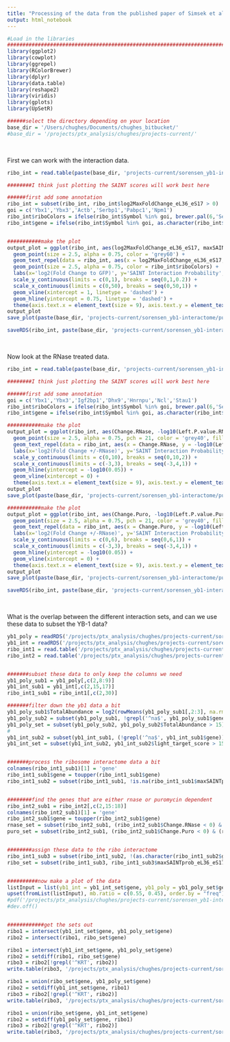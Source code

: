 ```yaml
---
title: "Processing of the data from the published paper of Simsek et al PMID: 28575669. "
output: html_notebook
---
```


```r
#Load in the libraries
###################################################################################################################################################################
library(ggplot2)
library(cowplot)
library(ggrepel)
library(RColorBrewer)
library(dplyr)
library(data.table)
library(reshape2)
library(viridis)
library(gplots)
library(UpSetR)

######select the directory depending on your location
base_dir = '/Users/chughes/Documents/chughes_bitbucket/'
#base_dir = '/projects/ptx_analysis/chughes/projects-current/'
```

<br>

First we can work with the interaction data.


```r
ribo_int = read.table(paste(base_dir, 'projects-current/sorensen_yb1-interactome/published-data/Simsek_PMID28575669_RiboInteractome/Simsek_PMID28575669_RiboInteractors_1.txt', sep = ''), header = TRUE, sep = '\t')

########I think just plotting the SAINT scores will work best here

######first add some annotation
ribo_int = subset(ribo_int, ribo_int$log2MaxFoldChange_eL36_eS17 > 0)
goi = c('Ybx1','Ybx3','Actb','Serbp1','Pabpc1','Npm1')
ribo_int$riboColors = ifelse(ribo_int$Symbol %in% goi, brewer.pal(6,'Set3')[4], NA)
ribo_int$gene = ifelse(ribo_int$Symbol %in% goi, as.character(ribo_int$Symbol), '')


###########make the plot
output_plot = ggplot(ribo_int, aes(log2MaxFoldChange_eL36_eS17, maxSAINTprob_eL36_eS17)) +
  geom_point(size = 2.5, alpha = 0.75, color = 'grey60') +
  geom_text_repel(data = ribo_int, aes(x = log2MaxFoldChange_eL36_eS17, y = maxSAINTprob_eL36_eS17, label = gene), color = 'black', size = 2.75, nudge_x = 6, nudge_y = -0.5, direction = 'y', hjust = 1) +
  geom_point(size = 2.5, alpha = 0.75, color = ribo_int$riboColors) +
  labs(x='log2(Fold Change to GFP)', y='SAINT Interaction Probability', title = 'Ribosome Protein Interactions') +
  scale_y_continuous(limits = c(0,1), breaks = seq(0,1,0.2)) +
  scale_x_continuous(limits = c(0,50), breaks = seq(0,50,1)) +
  geom_vline(xintercept = 1, linetype = 'dashed') +
  geom_hline(yintercept = 0.75, linetype = 'dashed') +
  theme(axis.text.x = element_text(size = 9), axis.text.y = element_text(size = 9), legend.position = 'none')
output_plot
save_plot(paste(base_dir, 'projects-current/sorensen_yb1-interactome/published-data/Simsek_PMID28575669_RiboInteractome/Ranalysis/simsek_ribosome-interactome_scatter.pdf', sep = ''), output_plot)

saveRDS(ribo_int, paste(base_dir, 'projects-current/sorensen_yb1-interactome/published-data/Simsek_PMID28575669_RiboInteractome/Simsek_PMID28575669_RiboInteractors_1.rds', sep = ''))
```

<br>

Now look at the RNase treated data.

```r
ribo_int = read.table(paste(base_dir, 'projects-current/sorensen_yb1-interactome/published-data/Simsek_PMID28575669_RiboInteractome/Simsek_PMID28575669_RiboInteractors_3.txt', sep = ''), header = TRUE, sep = '\t')

########I think just plotting the SAINT scores will work best here

######first add some annotation
goi = c('Ybx1','Ybx3','Igf2bp1','Dhx9','Hnrnpu','Ncl','Stau1')
ribo_int$riboColors = ifelse(ribo_int$Symbol %in% goi, brewer.pal(6,'Set3')[4], NA)
ribo_int$gene = ifelse(ribo_int$Symbol %in% goi, as.character(ribo_int$Symbol), '')

###########make the plot
output_plot = ggplot(ribo_int, aes(Change.RNase, -log10(Left.P.value.RNase))) +
  geom_point(size = 2.5, alpha = 0.75, pch = 21, color = 'grey40', fill = ribo_int$riboColors) +
  geom_text_repel(data = ribo_int, aes(x = Change.RNase, y = -log10(Left.P.value.RNase), label = gene), color = 'black', size = 2, nudge_x = 1, nudge_y = -0.25) +
  labs(x='log2(Fold Change +/-RNase)', y='SAINT Interaction Probability', title = 'Interactors - RNase Treatment') +
  scale_y_continuous(limits = c(0,10), breaks = seq(0,10,2)) +
  scale_x_continuous(limits = c(-3,3), breaks = seq(-3,4,1)) +
  geom_hline(yintercept = -log10(0.05)) +
  geom_vline(xintercept = 0) +
  theme(axis.text.x = element_text(size = 9), axis.text.y = element_text(size = 9), legend.position = 'none')
output_plot
save_plot(paste(base_dir, 'projects-current/sorensen_yb1-interactome/published-data/Simsek_PMID28575669_RiboInteractome/Ranalysis/simsek_ribosome-interactome_RNase_scatter.pdf', sep = ''), output_plot)

###########make the plot
output_plot = ggplot(ribo_int, aes(Change.Puro, -log10(Left.P.value.Puro))) +
  geom_point(size = 2.5, alpha = 0.75, pch = 21, color = 'grey40', fill = ribo_int$riboColors) +
  geom_text_repel(data = ribo_int, aes(x = Change.Puro, y = -log10(Left.P.value.Puro), label = gene), color = 'black', size = 2, nudge_x = -1, nudge_y = -0.25) +
  labs(x='log2(Fold Change +/-RNase)', y='SAINT Interaction Probability', title = 'Interactors - Puromycin Treatment') +
  scale_y_continuous(limits = c(0,6), breaks = seq(0,6,1)) +
  scale_x_continuous(limits = c(-3,3), breaks = seq(-3,4,1)) +
  geom_hline(yintercept = -log10(0.05)) +
  geom_vline(xintercept = 0) +
  theme(axis.text.x = element_text(size = 9), axis.text.y = element_text(size = 9), legend.position = 'none')
output_plot
save_plot(paste(base_dir, 'projects-current/sorensen_yb1-interactome/published-data/Simsek_PMID28575669_RiboInteractome/Ranalysis/simsek_ribosome-interactome_Puro_scatter.pdf', sep = ''), output_plot)

saveRDS(ribo_int, paste(base_dir, 'projects-current/sorensen_yb1-interactome/published-data/Simsek_PMID28575669_RiboInteractome/Simsek_PMID28575669_RiboInteractors_3.rds', sep = ''))

```


<br>

What is the overlap between the different interaction sets, and can we use these data to subset the YB-1 data?

```r
yb1_poly = readRDS('/projects/ptx_analysis/chughes/projects-current/sorensen_polysome-ips/ms-analysis_22Mar2019_ch-yb1-poly-interactome_293a-nucRed_arsenite-0-50uM_SILACkr/Ranalysis/yb1-polysome-interactome-earlyfrac_pro-quant-set.rds')
yb1_int = readRDS('/projects/ptx_analysis/chughes/projects-current/sorensen_yb1-interactome/ms-analysis_22Mar2019_ch-yb1-interactome_293a-nucRed_arsenite-0-50uM_SILACkr/Ranalysis/yb1-interactome-cyto-yesRNase_noIgG_Escores.rds')
ribo_int1 = read.table('/projects/ptx_analysis/chughes/projects-current/sorensen_yb1-interactome/published-data/Simsek_PMID28575669_RiboInteractome/Simsek_PMID28575669_RiboInteractors_1.txt', header = TRUE, sep = '\t')
ribo_int2 = read.table('/projects/ptx_analysis/chughes/projects-current/sorensen_yb1-interactome/published-data/Simsek_PMID28575669_RiboInteractome/Simsek_PMID28575669_RiboInteractors_3.txt', header = TRUE, sep = '\t')


#######subset these data to only keep the columns we need
yb1_poly_sub1 = yb1_poly[,c(2,8:9)]
yb1_int_sub1 = yb1_int[,c(2,15,17)]
ribo_int1_sub1 = ribo_int1[,c(2,30)]

#######filter down the yb1 data a bit
yb1_poly_sub1$TotalAbundance = log2(rowMeans(yb1_poly_sub1[,2:3], na.rm = TRUE))
yb1_poly_sub2 = subset(yb1_poly_sub1, !grepl('^na$', yb1_poly_sub1$gene))
yb1_poly_set = subset(yb1_poly_sub2, yb1_poly_sub2$TotalAbundance > 15)
#
yb1_int_sub2 = subset(yb1_int_sub1, (!grepl('^na$', yb1_int_sub1$gene)) & (!is.infinite(yb1_int_sub1$light_target_score)))
yb1_int_set = subset(yb1_int_sub2, yb1_int_sub2$light_target_score > 15)


#######process the ribosome interactome data a bit
colnames(ribo_int1_sub1)[1] = 'gene'
ribo_int1_sub1$gene = toupper(ribo_int1_sub1$gene)
ribo_int1_sub2 = subset(ribo_int1_sub1, !is.na(ribo_int1_sub1$maxSAINTprob_eL36_eS17))


########find the genes that are either rnase or puromycin dependent
ribo_int2_sub1 = ribo_int2[,c(2,15:18)]
colnames(ribo_int2_sub1)[1] = 'gene'
ribo_int2_sub1$gene = toupper(ribo_int2_sub1$gene)
rnase_set = subset(ribo_int2_sub1, (ribo_int2_sub1$Change.RNase < 0) & (ribo_int2_sub1$Left.P.value.RNase < 0.01))
puro_set = subset(ribo_int2_sub1, (ribo_int2_sub1$Change.Puro < 0) & (ribo_int2_sub1$Left.P.value.Puro < 0.01))


########assign these data to the ribo interactome
ribo_int1_sub3 = subset(ribo_int1_sub2, !(as.character(ribo_int1_sub2$gene) %in% as.character(rnase_set$gene)) & !(as.character(ribo_int1_sub2$gene) %in% as.character(puro_set$gene)))
ribo_set = subset(ribo_int1_sub3, ribo_int1_sub3$maxSAINTprob_eL36_eS17 > 0.75)


##########now make a plot of the data
listInput = list(yb1_int = yb1_int_set$gene, yb1_poly = yb1_poly_set$gene, ribo = ribo_set$gene)
upset(fromList(listInput), mb.ratio = c(0.55, 0.45), order.by = "freq")
#pdf('/projects/ptx_analysis/chughes/projects-current/sorensen_yb1-interactome/published-data/Simsek_PMID28575669_RiboInteractome/Ranalysis/simsek_ribosome-interactome_yb1-upset-plot.pdf', onefile = FALSE) #upset(fromList(listInput), mb.ratio = c(0.55, 0.45), order.by = "freq")
#dev.off()


############get the sets out
ribo1 = intersect(yb1_int_set$gene, yb1_poly_set$gene)
ribo2 = intersect(ribo1, ribo_set$gene)

ribo1 = intersect(yb1_int_set$gene, yb1_poly_set$gene)
ribo2 = setdiff(ribo1, ribo_set$gene)
ribo3 = ribo2[!grepl('^KRT', ribo2)]
write.table(ribo3, '/projects/ptx_analysis/chughes/projects-current/sorensen_yb1-interactome/published-data/Simsek_PMID28575669_RiboInteractome/Ranalysis/yb1-poly-global-overlap_ribo-sub.txt', col.names = TRUE, row.names = FALSE, quote = FALSE, sep = '\t')

ribo1 = union(ribo_set$gene, yb1_poly_set$gene)
ribo2 = setdiff(yb1_int_set$gene, ribo1)
ribo3 = ribo2[!grepl('^KRT', ribo2)]
write.table(ribo3, '/projects/ptx_analysis/chughes/projects-current/sorensen_yb1-interactome/published-data/Simsek_PMID28575669_RiboInteractome/Ranalysis/yb1-global-unique-set.txt', col.names = TRUE, row.names = FALSE, quote = FALSE, sep = '\t')

ribo1 = union(ribo_set$gene, yb1_int_set$gene)
ribo2 = setdiff(yb1_poly_set$gene, ribo1)
ribo3 = ribo2[!grepl('^KRT', ribo2)]
write.table(ribo3, '/projects/ptx_analysis/chughes/projects-current/sorensen_yb1-interactome/published-data/Simsek_PMID28575669_RiboInteractome/Ranalysis/yb1-poly-unique-set.txt', col.names = TRUE, row.names = FALSE, quote = FALSE, sep = '\t')




```





